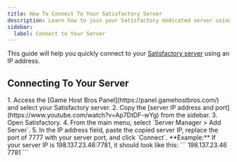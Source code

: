 ```yaml
---
title: How To Connect To Your Satisfactory Server
description: Learn how to join your Satisfactory dedicated server using the IP address.
sidebar:
  label: Connect to Your Server
---
```


This guide will help you quickly connect to your [Satisfactory server](https://www.gamehostbros.com/satisfactory-server-hosting/) using an IP address.

## Connecting To Your Server

<Steps>
1. Access the [Game Host Bros Panel](https://panel.gamehostbros.com/) and select your Satisfactory server.
2. Copy the [server IP address and port](https://www.youtube.com/watch?v=Ap7DtDF-wYg) from the sidebar.
3. Open Satisfactory.
4. From the main menu, select `Server Manager > Add Server`.
5. In the IP address field, paste the copied server IP, replace the port of 7777 with your server port, and click `Connect`.
</Steps>
**Example:** If your server IP is 198.137.23.46:7781, it should look like this:
```
198.137.23.46
7781
```